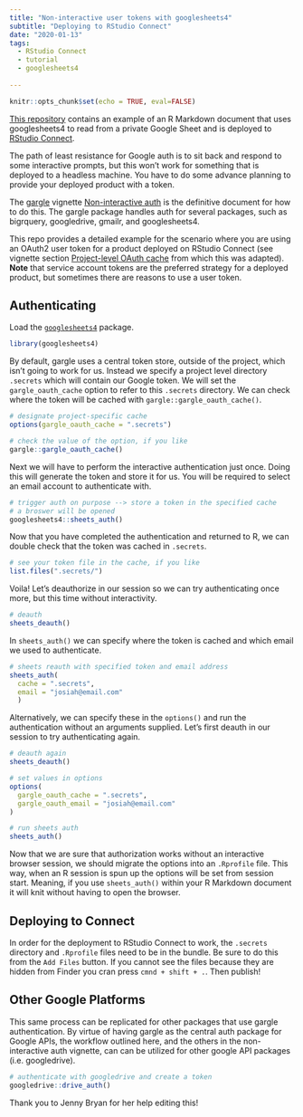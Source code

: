 ```yaml
---
title: "Non-interactive user tokens with googlesheets4"
subtitle: "Deploying to RStudio Connect"
date: "2020-01-13"
tags:
  - RStudio Connect
  - tutorial
  - googlesheets4
  
---
```


```r
knitr::opts_chunk$set(echo = TRUE, eval=FALSE)
```

[This repository](https://github.com/JosiahParry/rsc-gsheets) contains an example of an R Markdown document that uses googlesheets4 to read from a private Google Sheet and is deployed to [RStudio Connect](https://rstudio.com/products/connect/).

The path of least resistance for Google auth is to sit back and respond to some interactive prompts, but this won't work for something that is deployed to a headless machine. You have to do some advance planning to provide your deployed product with a token.

The [gargle](https://gargle.r-lib.org/) vignette [Non-interactive auth](https://gargle.r-lib.org/articles/non-interactive-auth.html) is the definitive document for how to do this. The gargle package handles auth for several packages, such as bigrquery, googledrive, gmailr, and googlesheets4.

This repo provides a detailed example for the scenario where you are using an OAuth2 user token for a product deployed on RStudio Connect (see vignette section [Project-level OAuth cache](https://gargle.r-lib.org/articles/non-interactive-auth.html#project-level-oauth-cache) from which this was adapted). **Note** that service account tokens are the preferred strategy for a deployed product, but sometimes there are reasons to use a user token.

## Authenticating 

Load the [`googlesheets4`](https://googlesheets4.tidyverse.org/) package. 

```r
library(googlesheets4)
```

By default, gargle uses a central token store, outside of the project, which isn't going to work for us. Instead we specify a project level directory `.secrets` which will contain our Google token. We will set the `gargle_oauth_cache` option to refer to this `.secrets` directory. We can check where the token will be cached with `gargle::gargle_oauth_cache()`.


```r
# designate project-specific cache
options(gargle_oauth_cache = ".secrets")

# check the value of the option, if you like
gargle::gargle_oauth_cache()
```

Next we will have to perform the interactive authentication just once. Doing this will generate the token and store it for us. You will be required to select an email account to authenticate with. 

```r
# trigger auth on purpose --> store a token in the specified cache
# a broswer will be opened
googlesheets4::sheets_auth()
```

Now that you have completed the authentication and returned to R, we can double check that the token was cached in `.secrets`.

```r
# see your token file in the cache, if you like
list.files(".secrets/")
```

Voila! Let's deauthorize in our session so we can try authenticating once more, but this time without interactivity. 

```r
# deauth
sheets_deauth()
```

In `sheets_auth()` we can specify where the token is cached and which email we used to authenticate.

```r
# sheets reauth with specified token and email address
sheets_auth(
  cache = ".secrets",
  email = "josiah@email.com"
  )
```


Alternatively, we can specify these in the `options()` and run the authentication without an arguments supplied. Let's first deauth in our session to try authenticating again.

```r
# deauth again
sheets_deauth()

# set values in options
options(
  gargle_oauth_cache = ".secrets",
  gargle_oauth_email = "josiah@email.com"
)

# run sheets auth
sheets_auth()
```

Now that we are sure that authorization works without an interactive browser session, we should migrate the options into an `.Rprofile` file. This way, when an R session is spun up the options will be set from session start. Meaning, if you use `sheets_auth()` within your R Markdown document it will knit without having to open the browser.

## Deploying to Connect

In order for the deployment to RStudio Connect to work, the `.secrets` directory and `.Rprofile` files need to be in the bundle. Be sure to do this from the `Add Files` button. If you cannot see the files because they are hidden from Finder you cran press `cmnd + shift + .`. Then publish!

## Other Google Platforms

This same process can be replicated for other packages that use gargle authentication. By virtue of having gargle as the central auth package for Google APIs, the workflow outlined here, and the others in the non-interactive auth vignette, can can be utilized for other google API packages (i.e. googledrive).

```r
# authenticate with googledrive and create a token
googledrive::drive_auth()
```


Thank you to Jenny Bryan for her help editing this!